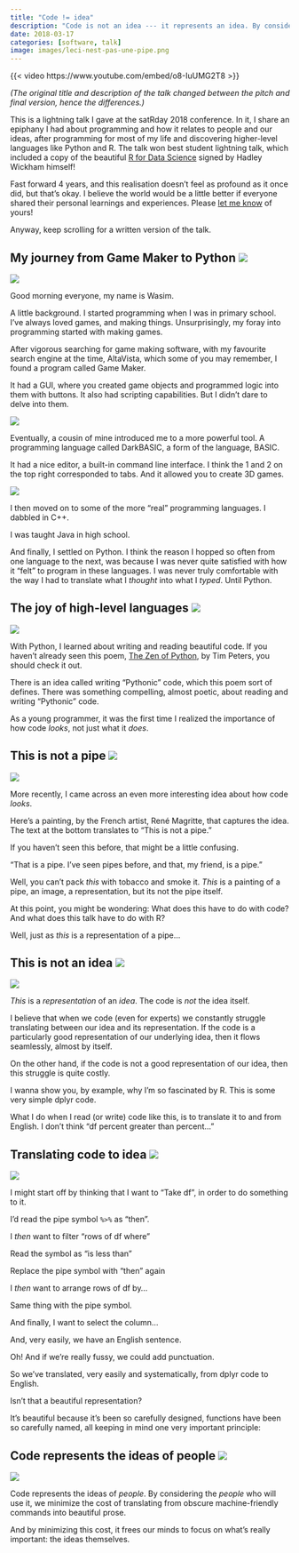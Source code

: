 ```yaml
---
title: "Code != idea"
description: "Code is not an idea --- it represents an idea. By considering the *people* who use our code, we minimize the cost of translating from obscure machine-friendly commands into beautiful prose, thus freeing our minds to focus on what’s really important: the ideas themselves."
date: 2018-03-17
categories: [software, talk]
image: images/leci-nest-pas-une-pipe.png
---
```


{{< video https://www.youtube.com/embed/o8-IuUMG2T8 >}}

*(The original title and description of the talk changed between the pitch and final version, hence the differences.)*

This is a lightning talk I gave at the satRday 2018 conference. In it, I share an epiphany I had about programming and how it relates to people and our ideas, after programming for most of my life and discovering higher-level languages like Python and R. The talk won best student lightning talk, which included a copy of the beautiful [R for Data Science](https://r4ds.hadley.nz/) signed by Hadley Wickham himself!

Fast forward 4 years, and this realisation doesn't feel as profound as it once did, but that's okay. I believe the world would be a little better if everyone shared their personal learnings and experiences. Please [let me know](mailto:mwlorgat@gmail.com) of yours!

Anyway, keep scrolling for a written version of the talk.

## My journey from Game Maker to Python ![](images/code-represents-the-ideas-of-people-1.png)

![](images/code-represents-the-ideas-of-people-1.png){fig-align="center"}

Good morning everyone, my name is Wasim.

A little background.
I started programming when I was in primary school.
I’ve always loved games, and making things. Unsurprisingly, my foray into programming started with making games.

After vigorous searching for game making software, with my favourite search engine at the time, AltaVista, which some of you may remember, I found a program called Game Maker.

It had a GUI, where you created game objects and programmed logic into them with buttons.
It also had scripting capabilities.
But I didn’t dare to delve into them.

![](images/code-represents-the-ideas-of-people-2.png){fig-align="center"}

Eventually, a cousin of mine introduced me to a more powerful tool.
A programming language called DarkBASIC, a form of the language, BASIC.

It had a nice editor, a built-in command line interface.
I think the 1 and 2 on the top right corresponded to tabs.
And it allowed you to create 3D games.

![](images/code-represents-the-ideas-of-people-3.png){fig-align="center"}

I then moved on to some of the more “real” programming languages.
I dabbled in C++.

I was taught Java in high school.

And finally, I settled on Python.
I think the reason I hopped so often from one language to the next, was because I was never quite satisfied with how it “felt” to program in these languages.
I was never truly comfortable with the way I had to translate what I *thought* into what I *typed*.
Until Python.

## The joy of high-level languages ![](images/code-represents-the-ideas-of-people-4.png)

![](images/code-represents-the-ideas-of-people-4.png){fig-align="center"}

With Python, I learned about writing and reading beautiful code.
If you haven’t already seen this poem, [The Zen of Python](https://peps.python.org/pep-0020/), by Tim Peters, you should check it out.

There is an idea called writing “Pythonic” code, which this poem sort of defines.
There was something compelling, almost poetic, about reading and writing “Pythonic” code.

As a young programmer, it was the first time I realized the importance of how code *looks*, not just what it *does*.

## This is not a pipe ![](images/leci-nest-pas-une-pipe.png)

![](images/leci-nest-pas-une-pipe.png){.preview-image fig-align="center"}

More recently, I came across an even more interesting idea about how code *looks*.

Here’s a painting, by the French artist, René Magritte, that captures the idea.
The text at the bottom translates to “This is not a pipe.”

If you haven’t seen this before, that might be a little confusing.

“That is a pipe. I’ve seen pipes before, and that, my friend, is a pipe.”

Well, you can’t pack *this* with tobacco and smoke it.
*This* is a painting of a pipe, an image, a representation, but its not the pipe itself.

At this point, you might be wondering: What does this have to do with code?
And what does this talk have to do with R?

Well, just as *this* is a representation of a pipe…

## This is not an idea ![](images/code-represents-the-ideas-of-people-7.png)

![](images/code-represents-the-ideas-of-people-7.png){fig-align="center"}

*This* is a *representation* of an *idea*.
The code is *not* the idea itself.

I believe that when we code (even for experts) we constantly struggle translating between our idea and its representation.
If the code is a particularly good representation of our underlying idea, then it flows seamlessly, almost by itself.

On the other hand, if the code is not a good representation of our idea, then this struggle is quite costly.

I wanna show you, by example, why I’m so fascinated by R.
This is some very simple dplyr code.

What I do when I read (or write) code like this, is to translate it to and from English.
I don’t think “df percent greater than percent...”

## Translating code to idea ![](images/code-represents-the-ideas-of-people.gif)

![](images/code-represents-the-ideas-of-people.gif)

I might start off by thinking that I want to “Take df”, in order to do something to it.

I’d read the pipe symbol `%>%` as “then”.

I *then* want to filter “rows of df where”

Read the symbol as “is less than”

Replace the pipe symbol with “then” again

I *then* want to arrange rows of df by…

Same thing with the pipe symbol.

And finally, I want to select the column…

And, very easily, we have an English sentence.

Oh! And if we’re really fussy, we could add punctuation.

So we’ve translated, very easily and systematically, from dplyr code to English.

Isn’t that a beautiful representation? 

It’s beautiful because it’s been so carefully designed, functions have been so carefully named, all keeping in mind one very important principle:

## Code represents the ideas of people ![](images/code-represents-the-ideas-of-people-6.png)

![](images/code-represents-the-ideas-of-people-6.png){fig-align="center"}

Code represents the ideas of *people*.
By considering the *people* who will use it, we minimize the cost of translating from obscure machine-friendly commands into beautiful prose.

And by minimizing this cost, it frees our minds to focus on what’s really important: the ideas themselves.
